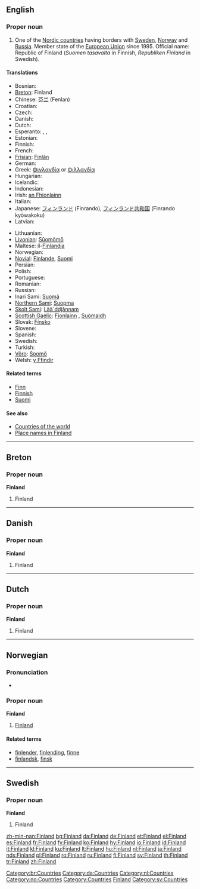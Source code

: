 ==English==

===Proper noun===
{{en-proper noun}}
{{wikipedia}}

# One of the [[Nordic countries]] having borders with [[Sweden]], [[Norway]] and [[Russia]]. Member state of the [[European Union]] since 1995. Official name: Republic of Finland (''Suomen tasavalta'' in Finnish, ''Republiken Finland'' in Swedish).

====Translations====
{{trans-top|Finland}}
* Bosnian: {{t-|bs|Finska|f}}
*[[Breton]]: Finland
*Chinese: [[芬兰]] (Fenlan)
*Croatian: {{t-|hr|Finska|f}}
* Czech: {{t|cs|Finsko}}
* Danish: {{t+|da|Finland}}
* Dutch: {{t+|nl|Finland}}
* Esperanto: {{t|eo|Finlando|xs=Esperanto}}, {{t-|eo|Finnlando|xs=Esperanto}}, {{t|eo|Suomio|xs=Esperanto}}
* Estonian: {{t+|et|Soome}}
* Finnish: {{t+|fi|Suomi}}
* French: {{t+|fr|Finlande|f}}
*[[Frisian]]: [[Finlân]]
* German: {{t+|de|Finnland}}
*Greek: [[Φινλανδία]] or [[Φιλλανδία]] {{f}}
* Hungarian: {{t+|hu|Finnország}}
* Icelandic: {{t+|is|Finnland|n}}
* Indonesian: {{t-|id|Finlandia|xs=Indonesian}}
*Irish: [[an Fhionlainn]] {{f}}
* Italian: {{t+|it|Finlandia}}
*Japanese: [[フィンランド]] (Finrando), [[フィンランド共和国]] (Finrando kyōwakoku)
* Latvian: {{t-|lv|Somija|f|xs=Latvian}}
{{trans-mid}}
* Lithuanian: {{t+|lt|Suomija|xs=Lithuanian}}
*[[Livonian]]: [[Sūomõmō]]
*Maltese: il-[[Finlandja]]
* Norwegian: {{t-|no|Finland}}
*[[Novial]]: [[Finlande]], [[Suomi]]
* Persian: {{t-|fa|فنلاند|sc=FAchar|xs=Persian}}
* Polish: {{t+|pl|Finlandia}}
* Portuguese: {{t+|pt|Finlândia}}
* Romanian: {{t|ro|Finlanda|f}}
* Russian: {{t+|ru|Финляндия}}
*Inari Sami: [[Suomâ]]
*[[Northern Sami]]: [[Suopma]]
*[[Skolt Sami]]: [[Lääˊddjânnam]]
*[[Scottish Gaelic]]: [[Fionlainn]] {{f}}, [[Suòmaidh]] {{f}}
*Slovak: [[Fínsko]] {{n}}
* Slovene: {{t+|sl|Finska|f}}
* Spanish: {{t+|es|Finlandia}}
* Swedish: {{t+|sv|Finland}}
* Turkish: {{t+|tr|Finlandiya}}
*[[Võro]]: [[Soomõ]]
*Welsh: [[y Ffindir]] {{m}}
{{trans-bottom}}

====Related terms====
*[[Finn]]
*[[Finnish]]
*[[Suomi]]

====See also====
*[[Countries of the world]]
*[[Appendix:Place names in Finland|Place names in Finland]]

----

==Breton==

===Proper noun===
'''Finland'''

# Finland

[[Category:br:Countries]]

----

==Danish==

===Proper noun===
'''Finland'''

# Finland

[[Category:da:Countries]]

----

==Dutch==

===Proper noun===
'''Finland'''

# Finland

[[Category:nl:Countries]]

----

==Norwegian==

===Pronunciation===
*{{IPA|/fɪnlɑn/}}

===Proper noun===
'''Finland'''

# [[#English|Finland]]

====Related terms====
*[[finlender]], [[finlending]], [[finne]]
*[[finlandsk]], [[finsk]]

[[Category:no:Countries]]

----

==Swedish==

===Proper noun===
'''Finland'''

# Finland

[[Category:Countries]]
[[Category:Finland| Finland]]
[[Category:sv:Countries]]

[[zh-min-nan:Finland]]
[[bg:Finland]]
[[da:Finland]]
[[de:Finland]]
[[et:Finland]]
[[el:Finland]]
[[es:Finland]]
[[fr:Finland]]
[[fy:Finland]]
[[ko:Finland]]
[[hy:Finland]]
[[io:Finland]]
[[id:Finland]]
[[it:Finland]]
[[kl:Finland]]
[[ku:Finland]]
[[lt:Finland]]
[[hu:Finland]]
[[nl:Finland]]
[[ja:Finland]]
[[nds:Finland]]
[[pl:Finland]]
[[ro:Finland]]
[[ru:Finland]]
[[fi:Finland]]
[[sv:Finland]]
[[th:Finland]]
[[tr:Finland]]
[[zh:Finland]]